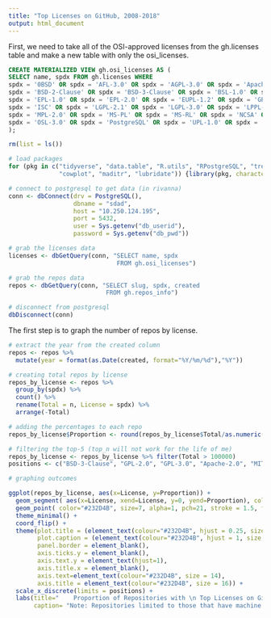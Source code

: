 ```yaml
---
title: "Top Licenses on GitHub, 2008-2018"
output: html_document
---
```


First, we need to take all of the OSI-approved licenses from the gh.licenses table and make a new table with only the osi_licenses. 

```sql

CREATE MATERIALIZED VIEW gh.osi_licenses AS (
SELECT name, spdx FROM gh.licenses WHERE 
spdx = '0BSD' OR spdx = 'AFL-3.0' OR spdx = 'AGPL-3.0' OR spdx = 'Apache-2.0' OR spdx = 'Artistic-2.0' OR 
spdx = 'BSD-2-Clause' OR spdx = 'BSD-3-Clause' OR spdx = 'BSL-1.0' OR spdx = 'CECILL-2.1' OR spdx = 'ECL-2.0' OR 
spdx = 'EPL-1.0' OR spdx = 'EPL-2.0' OR spdx = 'EUPL-1.2' OR spdx = 'GPL-2.0' OR spdx = 'GPL-3.0' OR 
spdx = 'ISC' OR spdx = 'LGPL-2.1' OR spdx = 'LGPL-3.0' OR spdx = 'LPPL-1.3c' OR spdx = 'MIT' OR 
spdx = 'MPL-2.0' OR spdx = 'MS-PL' OR spdx = 'MS-RL' OR spdx = 'NCSA' OR spdx = 'OFL-1.1' OR 
spdx = 'OSL-3.0' OR spdx = 'PostgreSQL' OR spdx = 'UPL-1.0' OR spdx = 'Zlib'
);

```

```r
rm(list = ls())

# load packages 
for (pkg in c("tidyverse", "data.table", "R.utils", "RPostgreSQL", "treemap",
              "cowplot", "maditr", "lubridate")) {library(pkg, character.only = TRUE)}

# connect to postgresql to get data (in rivanna)
conn <- dbConnect(drv = PostgreSQL(), 
                  dbname = "sdad", 
                  host = "10.250.124.195", 
                  port = 5432, 
                  user = Sys.getenv("db_userid"), 
                  password = Sys.getenv("db_pwd"))

# grab the licenses data 
licenses <- dbGetQuery(conn, "SELECT name, spdx 
                              FROM gh.osi_licenses")

# grab the repos data 
repos <- dbGetQuery(conn, "SELECT slug, spdx, created
                           FROM gh.repos_info")

# disconnect from postgresql
dbDisconnect(conn)
```

The first step is to graph the number of repos by license.

```r
# extract the year from the created column 
repos <- repos %>% 
  mutate(year = format(as.Date(created, format="%Y/%m/%d"),"%Y"))

# creating total repos by license
repos_by_license <- repos %>% 
  group_by(spdx) %>% 
  count() %>% 
  rename(Total = n, License = spdx) %>% 
  arrange(-Total) 

# adding the percentages to each repo 
repos_by_license$Proportion <- round(repos_by_license$Total/as.numeric(sum(repos_by_license$Total)) * 100, digits = 2)

# filtering the top-5 (top_n will not work for the life of me)
repos_by_license <- repos_by_license %>% filter(Total > 100000)
positions <- c("BSD-3-Clause", "GPL-2.0", "GPL-3.0", "Apache-2.0", "MIT")

# graphing outcomes

ggplot(repos_by_license, aes(x=License, y=Proportion)) +
  geom_segment( aes(x=License, xend=License, y=0, yend=Proportion), color="#232D4B", size=1.3) +
  geom_point( color="#232D4B", size=7, alpha=1, pch=21, stroke = 1.5, fill="#E57200") +
  theme_minimal() +
  coord_flip() +
  theme(plot.title = (element_text(colour="#232D4B", hjust = 0.25, size = 18)),
        plot.caption = (element_text(colour="#232D4B", hjust = 1, size = 9)),
        panel.border = element_blank(),
        axis.ticks.y = element_blank(),
        axis.text.y = element_text(hjust=1),
        axis.title.x = element_blank(),
        axis.text=element_text(colour="#232D4B", size = 14),
        axis.title = element_text(colour="#232D4B", size = 16)) +
  scale_x_discrete(limits = positions) +
  labs(title="    Proportion of Repositories with \n Top Licenses on GitHub (2008-2019)",
       caption= "Note: Repositories limited to those that have machine detectable OSI-approved licenses")

```













































